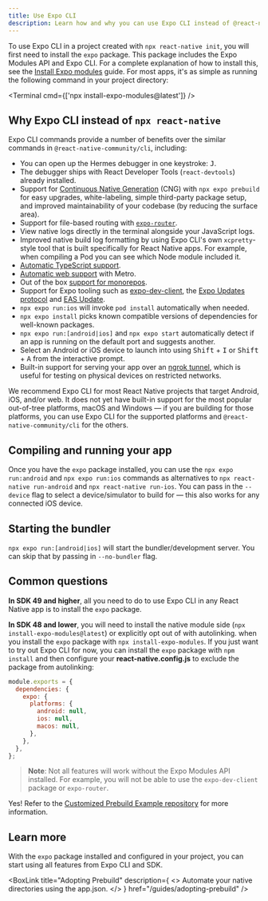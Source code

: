 ```yaml
---
title: Use Expo CLI
description: Learn how and why you can use Expo CLI instead of @react-native-community/cli in any React Native project.
---
```



To use Expo CLI in a project created with `npx react-native init`, you will first need to install the `expo` package.
This package includes the Expo Modules API and Expo CLI. For a complete explanation of how to install this, see the [Install Expo modules](/bare/installing-expo-modules.mdx) guide.
For most apps, it's as simple as running the following command in your project directory:

<Terminal cmd={['npx install-expo-modules@latest']} />

## Why Expo CLI instead of `npx react-native`

Expo CLI commands provide a number of benefits over the similar commands in `@react-native-community/cli`, including:

- You can open up the Hermes debugger in one keystroke: <kbd>J</kbd>.
- The debugger ships with React Developer Tools (`react-devtools`) already installed.
- Support for [Continuous Native Generation](/workflow/prebuild.mdx) (CNG) with `npx expo prebuild` for easy upgrades, white-labeling, simple third-party package setup,
  and improved maintainability of your codebase (by reducing the surface area).
- Support for file-based routing with [`expo-router`](https://expo.github.io/router/docs).
- View native logs directly in the terminal alongside your JavaScript logs.
- Improved native build log formatting by using Expo CLI's own `xcpretty`-style tool that is built specifically for React Native apps.
  For example, when compiling a Pod you can see which Node module included it.
- [Automatic TypeScript support](/guides/typescript.mdx).
- [Automatic web support](/guides/customizing-metro.mdx#adding-web-support-to-metro) with Metro.
- Out of the box [support for monorepos](/guides/monorepos.mdx).
- Support for Expo tooling such as [expo-dev-client](/develop/development-builds/introduction.mdx), the [Expo Updates protocol](/technical-specs/expo-updates-1.mdx)
  and [EAS Update](/eas-update/introduction.mdx).
- `npx expo run:ios` will invoke `pod install` automatically when needed.
- `npx expo install` picks known compatible versions of dependencies for well-known packages.
- `npx expo run:[android|ios]` and `npx expo start` automatically detect if an app is running on the default port and suggests another.
- Select an Android or iOS device to launch into using <kbd>Shift</kbd> + <kbd>I</kbd> or <kbd>Shift</kbd> + <kbd>A</kbd> from the interactive prompt.
- Built-in support for serving your app over an [ngrok tunnel](/develop/development-builds/development-workflows.mdx#tunnel-urls),
  which is useful for testing on physical devices on restricted networks.

We recommend Expo CLI for most React Native projects that target Android, iOS, and/or web. It does not yet have built-in support for the most popular out-of-tree platforms,
macOS and Windows — if you are building for those platforms, you can use Expo CLI for the supported platforms and `@react-native-community/cli` for the others.

## Compiling and running your app

Once you have the `expo` package installed, you can use the `npx expo run:android` and `npx expo run:ios` commands as alternatives to `npx react-native run-android`
and `npx react-native run-ios`. You can pass in the `--device` flag to select a device/simulator to build for — this also works for any connected iOS device.

## Starting the bundler

`npx expo run:[android|ios]` will start the bundler/development server. You can skip that by passing in `--no-bundler` flag.

## Common questions

<Collapsible summary="Can I use Expo CLI without installing the Expo Modules API?">

**In SDK 49 and higher**, all you need to do to use Expo CLI in any React Native app is to install the `expo` package.

**In SDK 48 and lower**, you will need to install the native module side (`npx install-expo-modules@latest`) or explicitly opt out of with autolinking. when you install the `expo` package with `npx install-expo-modules`. If you just want to try out Expo CLI for now, you can install the `expo` package with `npm install` and then configure your **react-native.config.js** to exclude the package from autolinking:

```js
module.exports = {
  dependencies: {
    expo: {
      platforms: {
        android: null,
        ios: null,
        macos: null,
      },
    },
  },
};
```

> **Note**: Not all features will work without the Expo Modules API installed. For example, you will not be able to use the `expo-dev-client` package or `expo-router`.

</Collapsible>

<Collapsible summary="Can I use prebuild for out-of-tree platforms, such as macOS or Windows?">

Yes! Refer to the [Customized Prebuild Example repository](https://github.com/byCedric/custom-prebuild-example) for more information.

</Collapsible>

## Learn more

With the `expo` package installed and configured in your project, you can start using all features from Expo CLI and SDK.

<BoxLink
  title="Expo CLI Reference"
  description="Learn more about the commands and flags available in Expo CLI."
  href="/more/expo-cli"
/>
<BoxLink
  title="Adopting Prebuild"
  description={
    <>
      Automate your native directories using the <DEMI>app.json</DEMI>.
    </>
  }
  href="/guides/adopting-prebuild"
/>
<BoxLink
  title="Using the Expo SDK"
  description="Try out modules from the Expo SDK in your app"
  href="/versions/"
/>
<BoxLink
  title="Try Expo Router"
  description="Expo Router brings the best routing concepts from the web to native Android and iOS apps."
  href="https://expo.github.io/router/docs/"
/>

